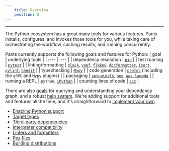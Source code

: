 ```yaml
---
    title: Overview
    position: 0
---
```


---

The Python ecosystem has a great many tools for various features. Pants installs, configures, and invokes those tools for you, while taking care of orchestrating the workflow, caching results, and running concurrently.

Pants currently supports the following goals and features for Python:
| goal | underlying tools |
| :--- | :--- |
| dependency resolution | [`pip`](./third-party-dependencies.mdx) |
| test running | [`pytest`](reference:reference-pytest) |
| linting/formatting | [`black`](reference:reference-black), [`yapf`](reference:reference-yapf), [`flake8`](reference:reference-flake8), [`docformatter`](reference:reference-docformatter), [`isort`](reference:reference-isort), [`pylint`](reference:reference-pylint), [`bandit`](reference:reference-bandit) |
| typechecking | [`Mypy`](reference:reference-mypy) |
| code generation | [`protoc`](docs:reference-protoc) (including the `gRPC` and `Mypy` plugins) |
| packaging | [`setuptools`](reference:reference-setuptools), [`pex`](reference:reference-pex), [`aws lambda`](reference:reference-lambdex) |
| running a REPL | `python`, [`iPython`](reference:reference-ipython) |
| counting lines of code | [`scc`](reference:reference-scc) |

There are also [goals](../../using-pants/project-introspection.mdx) for querying and understanding your dependency graph, and a robust [help system](../../using-pants/command-line-help.mdx). We're adding support for additional tools and features all the time, and it's straightforward to [implement your own](../../writing-plugins/overview.mdx).

- [Enabling Python support](./enabling-python-support.mdx)
- [Target types](./target-types.mdx)
- [Third-party dependencies](./third-party-dependencies.mdx)
- [Interpreter compatibility](./interpreter-compatibility.mdx)
- [Linters and formatters](./linters-and-formatters.mdx)
- [Pex files](./pex-files.mdx)
- [Building distributions](./building-distributions.mdx)

